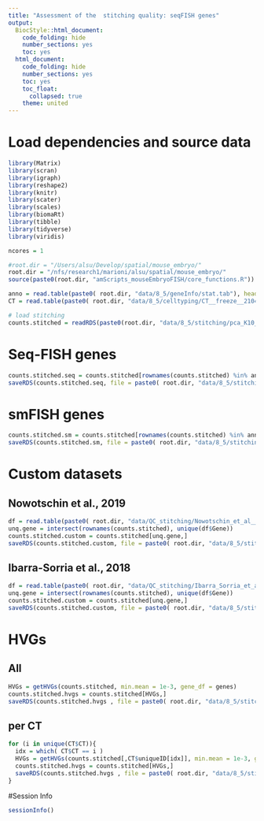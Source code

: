```yaml
---
title: "Assessment of the  stitching quality: seqFISH genes"
output:
  BiocStyle::html_document:
    code_folding: hide
    number_sections: yes
    toc: yes  
  html_document:
    code_folding: hide
    number_sections: yes
    toc: yes
    toc_float:
      collapsed: true
    theme: united
---
```



# Load dependencies and source data

```r

library(Matrix)
library(scran)
library(igraph)
library(reshape2)
library(knitr)
library(scater)
library(scales)
library(biomaRt)
library(tibble)
library(tidyverse)
library(viridis)

ncores = 1

#root.dir = "/Users/alsu/Develop/spatial/mouse_embryo/"
root.dir = "/nfs/research1/marioni/alsu/spatial/mouse_embryo/"
source(paste0(root.dir, "amScripts_mouseEmbryoFISH/core_functions.R"))

anno = read.table(paste0( root.dir, "data/8_5/geneInfo/stat.tab"), header = TRUE, sep = "\t", stringsAsFactors = FALSE, comment.char = "$")
CT = read.table(paste0( root.dir, "data/8_5/celltyping/CT__freeze__21042020.tab"), header = TRUE, sep = "\t", stringsAsFactors = FALSE, comment.char = "$")

# load stitching
counts.stitched = readRDS(paste0(root.dir, "data/8_5/stitching/pca_K10_mean.rds"))

```


# Seq-FISH genes


```r

counts.stitched.seq = counts.stitched[rownames(counts.stitched) %in% anno$external_gene_name[anno$experiment == "seq"],]
saveRDS(counts.stitched.seq, file = paste0( root.dir, "data/8_5/stitching/pca_K10_mean__seq.rds"))

```

# smFISH genes


```r

counts.stitched.sm = counts.stitched[rownames(counts.stitched) %in% anno$external_gene_name[anno$experiment == "sm"],]
saveRDS(counts.stitched.sm, file = paste0( root.dir, "data/8_5/stitching/pca_K10_mean__sm.rds"))

```


# Custom datasets

## Nowotschin et al., 2019

```r

df = read.table(paste0( root.dir, "data/QC_stitching/Nowotschin_et_al__2019.tab"), header = TRUE, sep = "\t", stringsAsFactors = FALSE, comment.char = "$")
unq.gene = intersect(rownames(counts.stitched), unique(df$Gene))
counts.stitched.custom = counts.stitched[unq.gene,]
saveRDS(counts.stitched.custom, file = paste0( root.dir, "data/8_5/stitching/custom/pca_K10_mean__Nowotschin.rds"))


```


## Ibarra-Sorria et al., 2018

```r

df = read.table(paste0( root.dir, "data/QC_stitching/Ibarra_Sorria_et_al_2018.tab"), header = TRUE, sep = "\t", stringsAsFactors = FALSE, comment.char = "$")
unq.gene = intersect(rownames(counts.stitched), unique(df$Gene))
counts.stitched.custom = counts.stitched[unq.gene,]
saveRDS(counts.stitched.custom, file = paste0( root.dir, "data/8_5/stitching/custom/pca_K10_mean__Ibarra_Sorria.rds"))

```

# HVGs

## All 

```r

HVGs = getHVGs(counts.stitched, min.mean = 1e-3, gene_df = genes)
counts.stitched.hvgs = counts.stitched[HVGs,]
saveRDS(counts.stitched.hvgs , file = paste0( root.dir, "data/8_5/stitching/pca_K10_mean__hvgs.rds"))

```

## per CT

```r

for (i in unique(CT$CT)){
  idx = which( CT$CT == i )
  HVGs = getHVGs(counts.stitched[,CT$uniqueID[idx]], min.mean = 1e-3, gene_df = genes)
  counts.stitched.hvgs = counts.stitched[HVGs,]
  saveRDS(counts.stitched.hvgs , file = paste0( root.dir, "data/8_5/stitching/CT/pca_K10_mean__hvgs__", i , ".rds"))
}

```


#Session Info

```r
sessionInfo()
```
